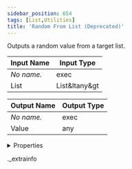 ```yaml
---
sidebar_position: 654
tags: [List,Utilities]
title: 'Random From List (Deprecated)'
---
```


Outputs a random value from a target list.



<IChip uuid="0b18cef3-0ea5-4e3c-a0d5-c460f03dbe8c" />

| Input Name | Input Type |
|-----------|-----------|
| *No name.* | exec |
| List | List&ltany&gt |

| Output Name | Output Type |
|-----------|-----------|
| *No name.* | exec |
| Value | any |


<details>
  <summary>Properties</summary>
  <div>
    <div>
    <table>
      <thead>
        <tr>
          <th>Room availability:</th>
          <th>Available everywhere</th>
        </tr>
        <tr>
          <th>Is beta required?</th>
          <th>No</th>
        </tr>
        <tr>
          <th>Is this chip a trolling risk?</th>
          <th>No</th>
        </tr>
        <tr>
          <th>Is this chip a role assignment risk?</th>
          <th>No</th>
        </tr>
        <tr>
          <th>Chip UUID</th>
          <th>0b18cef3-0ea5-4e3c-a0d5-c460f03dbe8c</th>
        </tr>
      </thead>
    </table>
    </div>
  </div>
</details>

._extrainfo
